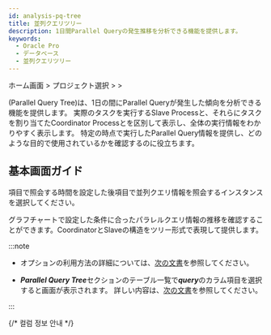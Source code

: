 ```yaml
---
id: analysis-pq-tree
title: 並列クエリツリー
description: 1日間Parallel Queryの発生推移を分析できる機能を提供します。
keywords:
  - Oracle Pro
  - データベース
  - 並列クエリツリー
---
```


ホーム画面 &gt; プロジェクト選択 &gt; <Cmdname sid="side_analysis" className="uitext" /> &gt; <Cmdname sid="side_dbPqTree" className="uitext" />

<Cmdname sid="side_dbPqTree" className="uitext" />(Parallel Query Tree)は、1日の間にParallel Queryが発生した傾向を分析できる機能を提供します。 実際のタスクを実行するSlave Processと、それらにタスクを割り当てたCoordinator Processとを区別して表示し、全体の実行情報をわかりやすく表示します。 特定の時点で実行したParallel Query情報を提供し、どのような目的で使用されているかを確認するのに役立ちます。

## 基本画面ガイド

<ImgLang img="db-pq-tree-oracle-pro.png" desc="並列クエリツリー" />

<Cmdname sid="time" className="uitext" />項目で照会する時間を設定した後<Cmdname sid="instance" className="uitext" />項目で並列クエリ情報を照会するインスタンスを選択してください。

グラフチャートで設定した条件に合ったパラレルクエリ情報の推移を確認することができます。CoordinatorとSlaveの構造をツリー形式で表現して提供します。

:::note

- <Cmdname sid="time" className="uitext" />オプションの利用方法の詳細については、[次の文書](usage-ui#timeselector)を参照してください。

- ***Parallel Query Tree***セクションのテーブル一覧で***query***のカラム項目を選択すると<Cmdname sid="TTL06224" className="uitext" />画面が表示されます。 詳しい内容は、[次の文書](usage-ui#query-details)を参照してください。

:::

{/* 컬럼 정보 안내 */}

<Oraclecolumn level={2} />

